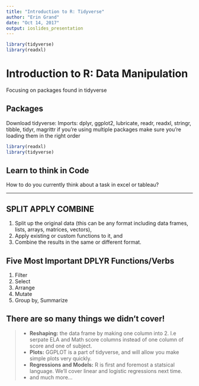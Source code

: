 ```yaml
---
title: "Introduction to R: Tidyverse"
author: "Erin Grand"
date: "Oct 14, 2017"
output: ioslides_presentation
---
```


```r
library(tidyverse)
library(readxl)
```

# Introduction to R: Data Manipulation
Focusing on packages found in tidyverse


## Packages
Download tidyverse:
Imports: dplyr, ggplot2, lubricate, readr, readxl, stringr, tibble, tidyr, magrittr
if you're using multiple packages make sure you're loading them in the right order
```r
library(readxl)
library(tidyverse)
```


## Learn to think in Code
How to do you currently think about a task in excel or tableau?

***


## SPLIT APPLY COMBINE
1.	Split up the original data (this can be any format including data frames, lists, arrays, matrices, vectors),
2.	Apply existing or custom functions to it, and
3.	Combine the results in the same or different format.


##  Five Most Important DPLYR Functions/Verbs
1.	Filter
2.	Select
3.	Arrange
4.	Mutate
5.	Group by, Summarize

## There are so many things we didn't cover!
>- **Reshaping:** the data frame by making one column into 2. I.e serpate ELA and Math score columns instead of one column of score and one of subject.
>- **Plots:** GGPLOT is a part of tidyverse, and will allow you make simple plots very quickly.
>- **Regressions and Models:** R is first and foremost a statsical language. We'll cover linear and logistic regressions next time.
>- and much more... 

